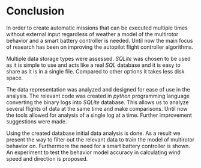 # Conclusion {-}

In order to create automatic missions that can be executed multiple times without external input regardless of weather a model of the multirotor behavior and a smart battery controller is needed. Until now the main focus of research has been on improving the autopilot flight controller algorithms. 

Multiple data storage types were assessed. _SQLite_ was chosen to be used as it is simple to use and acts like a real _SQL_ database and it is easy to share as it is in a single file. Compared to other options it takes less disk space.

The data representation was analyzed and designed for ease of use in the analysis. The relevant code was created in _python_ programming language converting the binary logs into _SQLite_ database. This allows us to analyze several flights of data at the same time and make comparisons. Until now the tools allowed for analysis of a single log at a time. Further improvement suggestions were made.

Using the created database initial data analysis is done. As a result we present the way to filter out the relevant data to train the model of multirotor behavior on. Furthermore the need for a smart battery controller is shown. An experiment to test the behavior model accuracy in calculating wind speed and direction is proposed.
